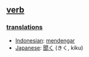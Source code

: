 == [[verb]] ==

=== [[translation]]s ===
*[[Indonesian]]: [[dengar|mendengar]]
*[[Japanese]]: [[聞く]] (きく, kiku)